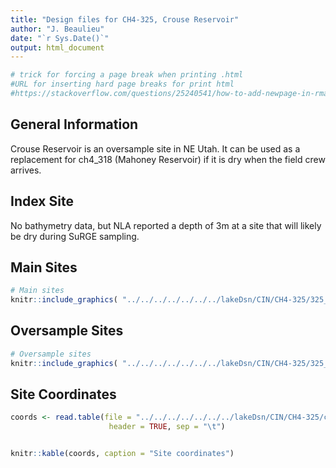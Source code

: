 ```yaml
---
title: "Design files for CH4-325, Crouse Reservoir"
author: "J. Beaulieu"
date: "`r Sys.Date()`"
output: html_document
---
```


```r
# trick for forcing a page break when printing .html
#URL for inserting hard page breaks for print html
#https://stackoverflow.com/questions/25240541/how-to-add-newpage-in-rmarkdown-in-a-smart-way
```
## General Information
Crouse Reservoir is an oversample site in NE Utah.  It can be used as a replacement for ch4_318 (Mahoney Reservoir) if it is dry when the field crew arrives. 


## Index Site
No bathymetry data, but NLA reported a depth of 3m at a site that will likely be dry during SuRGE sampling.

## Main Sites
```r
# Main sites
knitr::include_graphics( "../../../../../../../lakeDsn/CIN/CH4-325/325_Main.png")
```
<P style="page-break-before: always">
  
  

## Oversample Sites
```r
# Oversample sites
knitr::include_graphics( "../../../../../../../lakeDsn/CIN/CH4-325/325_Over.png")
```

<P style="page-break-before: always">
## Site Coordinates
```r

coords <- read.table(file = "../../../../../../../lakeDsn/CIN/CH4-325/ch4_325Sites.txt",
                      header = TRUE, sep = "\t")


knitr::kable(coords, caption = "Site coordinates")
```